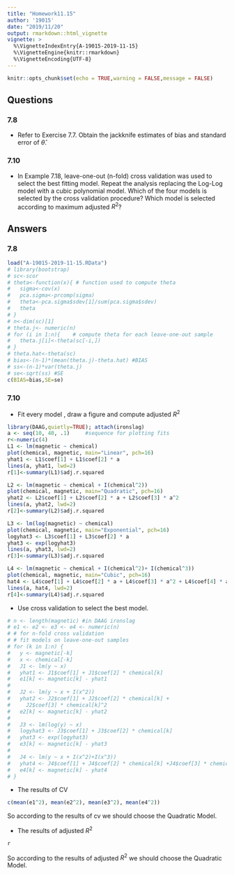 ```yaml
---
title: "Homework11.15"
author: '19015'
date: "2019/11/20"
output: rmarkdown::html_vignette
vignette: >
  %\VignetteIndexEntry{A-19015-2019-11-15}
  %\VignetteEngine{knitr::rmarkdown}
  %\VignetteEncoding{UTF-8}
---
```


```r
knitr::opts_chunk$set(echo = TRUE,warning = FALSE,message = FALSE)
```

## Questions

### 7.8

+ Refer to Exercise 7.7. Obtain the jackknife estimates of bias and standard error of $\hat \theta$.


### 7.10

+ In Example 7.18, leave-one-out (n-fold) cross validation was used to select the best fitting model. Repeat the analysis replacing the Log-Log model with a cubic polynomial model. Which of the four models is selected by the cross validation procedure? Which model is selected according to maximum adjusted $R^2$?

## Answers

### 7.8

```r
load("A-19015-2019-11-15.RData")
# library(bootstrap)
# sc<-scor
# theta<-function(x){ # function used to compute theta
#   sigma<-cov(x)
#   pca.sigma<-prcomp(sigma)
#   theta<-pca.sigma$sdev[1]/sum(pca.sigma$sdev)
#   theta
# }
# n<-dim(sc)[1]
# theta.j<- numeric(n)
# for (i in 1:n){    # compute theta for each leave-one-out sample
#   theta.j[i]<-theta(sc[-i,])
# }
# theta.hat<-theta(sc)
# bias<-(n-1)*(mean(theta.j)-theta.hat) #BIAS
# ss<-(n-1)*var(theta.j)
# se<-sqrt(ss) #SE
c(BIAS=bias,SE=se)
```

### 7.10

+ Fit every model , draw a figure and compute adjusted $R^2$
```r
library(DAAG,quietly=TRUE); attach(ironslag)
a <- seq(10, 40, .1)     #sequence for plotting fits
r<-numeric(4)  
L1 <- lm(magnetic ~ chemical)
plot(chemical, magnetic, main="Linear", pch=16)
yhat1 <- L1$coef[1] + L1$coef[2] * a
lines(a, yhat1, lwd=2)
r[1]<-summary(L1)$adj.r.squared

L2 <- lm(magnetic ~ chemical + I(chemical^2))
plot(chemical, magnetic, main="Quadratic", pch=16)
yhat2 <- L2$coef[1] + L2$coef[2] * a + L2$coef[3] * a^2
lines(a, yhat2, lwd=2)
r[2]<-summary(L2)$adj.r.squared

L3 <- lm(log(magnetic) ~ chemical)
plot(chemical, magnetic, main="Exponential", pch=16)
logyhat3 <- L3$coef[1] + L3$coef[2] * a
yhat3 <- exp(logyhat3)
lines(a, yhat3, lwd=2)
r[3]<-summary(L3)$adj.r.squared

L4 <- lm(magnetic ~ chemical + I(chemical^2)+ I(chemical^3))
plot(chemical, magnetic, main="Cubic", pch=16)
hat4 <- L4$coef[1] + L4$coef[2] * a + L4$coef[3] * a^2 + L4$coef[4] * a^3
lines(a, hat4, lwd=2)
r[4]<-summary(L4)$adj.r.squared
```

+ Use cross validation to select the best model.
```r
# n <- length(magnetic) #in DAAG ironslag
# e1 <- e2 <- e3 <- e4 <- numeric(n)
# # for n-fold cross validation
# # fit models on leave-one-out samples
# for (k in 1:n) {
#   y <- magnetic[-k]
#   x <- chemical[-k]
#   J1 <- lm(y ~ x)
#   yhat1 <- J1$coef[1] + J1$coef[2] * chemical[k]
#   e1[k] <- magnetic[k] - yhat1
#   
#   J2 <- lm(y ~ x + I(x^2))
#   yhat2 <- J2$coef[1] + J2$coef[2] * chemical[k] +
#     J2$coef[3] * chemical[k]^2
#   e2[k] <- magnetic[k] - yhat2
#   
#   J3 <- lm(log(y) ~ x)
#   logyhat3 <- J3$coef[1] + J3$coef[2] * chemical[k]
#   yhat3 <- exp(logyhat3)
#   e3[k] <- magnetic[k] - yhat3
#   
#   J4 <- lm(y ~ x + I(x^2)+I(x^3))
#   yhat4 <- J4$coef[1] + J4$coef[2] * chemical[k] +J4$coef[3] * chemical[k]^2 +J4$coef[3] * chemical[k]^3
#   e4[k] <- magnetic[k] - yhat4
# }
```

+ The results of CV
```r
c(mean(e1^2), mean(e2^2), mean(e3^2), mean(e4^2))
```
So according to the results of cv we should choose the Quadratic Model.

+ The results of adjusted $R^2$
```r
r
```
So according to the results of adjusted $R^2$ we should choose the Quadratic Model.
